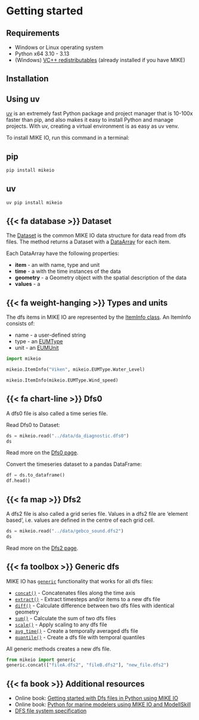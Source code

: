 # Getting started

## Requirements

* Windows or Linux operating system
* Python x64 3.10 - 3.13
* (Windows) [VC++ redistributables](https://aka.ms/vs/17/release/vc_redist.x64.exe) (already installed if you have MIKE)

## Installation

::: {.callout-tip}
# Using uv
[uv](https://docs.astral.sh/uv/) is an extremely fast Python package and project manager that is 10-100x faster than pip, and also makes it easy to install Python and manage projects. With uv, creating a virtual environment is as easy as uv venv.
:::

To install MIKE IO, run this command in a terminal:

::: {.panel-tabset}
## pip
```bash
pip install mikeio
```

## uv
```bash
uv pip install mikeio
```

:::

## {{< fa database >}} Dataset
The [Dataset](dataset.qmd) is the common MIKE IO data structure for data read from dfs files. 
The  [](`mikeio.read`) method returns a Dataset with a [DataArray](dataarray.qmd) for each item.

Each DataArray have the following properties:

* **item** - an  [](`mikeio.ItemInfo`) with name, type and unit
* **time** - a [](`pandas.DatetimeIndex`) with the time instances of the data
* **geometry** - a Geometry object with the spatial description of the data
* **values** - a [](`numpy.ndarray`)

## {{< fa weight-hanging >}} Types and units

The dfs items in MIKE IO are represented by the [ItemInfo class](`mikeio.ItemInfo`).
An ItemInfo consists of:

* name - a user-defined string 
* type - an [EUMType](`mikeio.EUMType`) 
* unit - an [EUMUnit](`mikeio.EUMUnit`)

```python
import mikeio

mikeio.ItemInfo("Viken", mikeio.EUMType.Water_Level)
```

```python
mikeio.ItemInfo(mikeio.EUMType.Wind_speed)
```

## {{< fa chart-line >}} Dfs0
A dfs0 file is also called a time series file. 

Read Dfs0 to Dataset:

```python
ds = mikeio.read("../data/da_diagnostic.dfs0")
ds
```

Read more on the [Dfs0 page](dfs0.qmd).

Convert the timeseries dataset to a pandas DataFrame:

```python
df = ds.to_dataframe()
df.head()
```


## {{< fa map >}} Dfs2

A dfs2 file is also called a grid series file. Values in a dfs2 file are ‘element based’, i.e. values are defined in the centre of each grid cell. 

```python
ds = mikeio.read("../data/gebco_sound.dfs2")
ds
```

Read more on the [Dfs2 page](dfs2.qmd).


## {{< fa toolbox >}} Generic dfs
MIKE IO has [`generic`](generic.qmd) functionality that works for all dfs files: 

* [`concat()`](`mikeio.generic.concat`) - Concatenates files along the time axis
* [`extract()`](`mikeio.generic.extract`) - Extract timesteps and/or items to a new dfs file
* [`diff()`](`mikeio.generic.diff`) - Calculate difference between two dfs files with identical geometry
* [`sum()`](`mikeio.generic.sum`) - Calculate the sum of two dfs files
* [`scale()`](`mikeio.generic.scale`) - Apply scaling to any dfs file
* [`avg_time()`](`mikeio.generic.avg_time`) - Create a temporally averaged dfs file
* [`quantile()`](`mikeio.generic.quantile`) - Create a dfs file with temporal quantiles

All generic methods creates a new dfs file.

```python
from mikeio import generic
generic.concat(["fileA.dfs2", "fileB.dfs2"], "new_file.dfs2")
```

## {{< fa book >}} Additional resources

* Online book: [Getting started with Dfs files in Python using MIKE IO](https://dhi.github.io/getting-started-with-mikeio)
* Online book: [Python for marine modelers using MIKE IO and ModellSkill](https://dhi.github.io/book-learn-mikeio-modelskill)
* [DFS file system specification](https://docs.mikepoweredbydhi.com/core_libraries/dfs/dfs-file-system)
